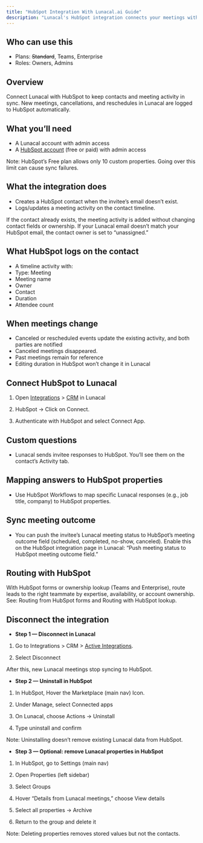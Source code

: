 ```yaml
---
title: "HubSpot Integration With Lunacal.ai Guide"
description: "Lunacal's HubSpot integration connects your meetings with your CRM. It automatically adds or updates contacts and meeting activity in HubSpot."
---
```


## **Who can use this**

- Plans: ~~Standard~~, Teams, Enterprise
- Roles: Owners, Admins

## **Overview**

Connect Lunacal with HubSpot to keep contacts and meeting activity in sync. New meetings, cancellations, and reschedules in Lunacal are logged to HubSpot automatically.

## **What you’ll need**

- A Lunacal account with admin access
- A [HubSpot account](https://www.hubspot.com/pricing/marketing/enterprise?term=annual) (free or paid) with admin access

Note: HubSpot’s Free plan allows only 10 custom properties. Going over this limit can cause sync failures.

## **What the integration does**

- Creates a HubSpot contact when the invitee’s email doesn’t exist.
- Logs/updates a meeting activity on the contact timeline.

If the contact already exists, the meeting activity is added without changing contact fields or ownership. If your Lunacal email doesn’t match your HubSpot email, the contact owner is set to “unassigned.”

## **What HubSpot logs on the contact**

- A timeline activity with:
- Type: Meeting
- Meeting name
- Owner
- Contact
- Duration
- Attendee count

## **When meetings change**

- Canceled or rescheduled events update the existing activity, and both parties are notified
- Canceled meetings disappeared.
- Past meetings remain for reference
- Editing duration in HubSpot won’t change it in Lunacal

## **Connect HubSpot to Lunacal**

1) Open [Integrations](https://app.lunacal.ai/apps) \> [CRM](https://app.lunacal.ai/apps?category=crm) in Lunacal

2) HubSpot → Click on Connect.

3) Authenticate with HubSpot and select Connect App.



## **Custom questions**

- Lunacal sends invitee responses to HubSpot. You’ll see them on the contact’s Activity tab.

## **Mapping answers to HubSpot properties**

- Use HubSpot Workflows to map specific Lunacal responses (e.g., job title, company) to HubSpot properties.

## **Sync meeting outcome**

- You can push the invitee’s Lunacal meeting status to HubSpot’s meeting outcome field (scheduled, completed, no-show, canceled). Enable this on the HubSpot integration page in Lunacal: “Push meeting status to HubSpot meeting outcome field.”

## **Routing with HubSpot**

With HubSpot forms or ownership lookup (Teams and Enterprise), route leads to the right teammate by expertise, availability, or account ownership. See: Routing from HubSpot forms and Routing with HubSpot lookup.

## **Disconnect the integration**

- **Step 1 — Disconnect in Lunacal**

1) Go to Integrations \> CRM \> [Active Integrations](https://app.lunacal.ai/apps?tab=install&category=crm).

2) Select Disconnect

After this, new Lunacal meetings stop syncing to HubSpot.

- **Step 2 — Uninstall in HubSpot**

1) In HubSpot, Hover the Marketplace (main nav) Icon.

2) Under Manage, select Connected apps

3) On Lunacal, choose Actions → Uninstall

4) Type uninstall and confirm

Note: Uninstalling doesn’t remove existing Lunacal data from HubSpot.

- **Step 3 — Optional: remove Lunacal properties in HubSpot**

1) In HubSpot, go to Settings (main nav)

2) Open Properties (left sidebar)

3) Select Groups

4) Hover “Details from Lunacal meetings,” choose View details

5) Select all properties → Archive

6) Return to the group and delete it

Note: Deleting properties removes stored values but not the contacts.